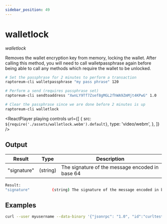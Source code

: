 ```yaml
---
sidebar_position: 49
---
```



# walletlock

_walletlock_

Removes the wallet encryption key from memory, locking the wallet.
After calling this method, you will need to call walletpassphrase again
before being able to call any methods which require the wallet to be unlocked.

```bash
# Set the passphrase for 2 minutes to perform a transaction
raptoreum-cli walletpassphrase "my pass phrase" 120

# Perform a send (requires passphrase set)
raptoreum-cli sendtoaddress "XwnLY9Tf7Zsef8gMGL2fhWA9ZmMjt4KPwG" 1.0

# Clear the passphrase since we are done before 2 minutes is up
raptoreum-cli walletlock
```

<ReactPlayer
  playing
  controls
  url={[
    {
      src: `${require('./assets/walletlock.webm').default}`,
      type: 'video/webm',
    },
  ]}
/>

## Output

| Result      | Type     | Description                                     |
| ----------- | -------- | ----------------------------------------------- |
| "signature" | (string) | The signature of the message encoded in base 64 |

```bash
Result:
"signature"          (string) The signature of the message encoded in base 64
```

## Examples

```bash
curl --user myusername --data-binary '{"jsonrpc": "1.0", "id":"curltest", "method": "walletlock", "params": [] }' -H 'content-type: text/plain;' http://127.0.0.1:9998/
```
